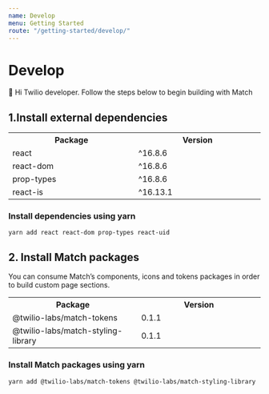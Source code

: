 ```yaml
---
name: Develop
menu: Getting Started
route: "/getting-started/develop/"
---
```



# Develop

<BigParapgraph>
  👋 Hi Twilio developer. Follow the steps below to begin building with Match
</BigParapgraph>

## 1.Install external dependencies

<table>
  <tr>
    <th style="width: 312px;">Package</th>
    <th style="width: 312px">Version</th>
  </tr>
  <tr>
    <td> react</td>
    <td>^16.8.6</td>
  </tr>
  <tr>
    <td>react-dom </td>
    <td>^16.8.6 </td>
  </tr>
  <tr>
    <td>prop-types</td>
    <td>^16.8.6</td>
  </tr>
  <tr>
    <td>react-is</td>
    <td>^16.13.1</td>
  </tr>
</table>

### Install dependencies using yarn

    yarn add react react-dom prop-types react-uid

## 2. Install Match packages

You can consume Match’s components, icons and tokens packages in order to build custom page sections.

<table>
  <tr>
    <th style="width: 312px;">Package</th>
    <th style="width: 312px">Version</th>
  </tr>
  <tr>
    <td> @twilio-labs/match-tokens </td>
    <td>0.1.1</td>
  </tr>
  <tr>
    <td>@twilio-labs/match-styling-library </td>
    <td>0.1.1 </td>
  </tr>
</table>

### Install Match packages using yarn

    yarn add @twilio-labs/match-tokens @twilio-labs/match-styling-library
